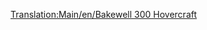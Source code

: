 [[Translation:Main/en/Bakewell 300 Hovercraft]]{{hu/Navbox Hajók}}
{{hu/Hajók|Name=Bakewell 300 légpárnás hajó
|Image=[[File:en/Hovercraft.png|Bakewell 300 Hovercraft]]
|Cost=£28,934 ($57,868)
|Speed=112 km/h (70 mph)
|Annual=£3,117 ($6,234)
|Designed=1968
|Lifespan=25
|Capacity=100 [[Main/hu/Utasok|utas]]
|Description=A Bakewell 300 légpárnás hajót egymástól távoli kikötők közti nagy sebességű közlekedésre tervezték. Ez a "légpárnás" tengeri légpárnás: szárazföldi (csatornákon ill. folyókon történő) hajózásra nem alkalmas. 
|Real-life=Kitalált. Richard Bakewell a Transport Tycoon Deluxe minőségbiztosítási csapatának tagja volt.
}}